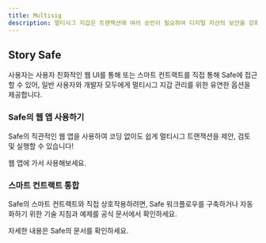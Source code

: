 ```yaml
---
title: Multisig
description: 멀티시그 지갑은 트랜잭션에 여러 승인이 필요하여 디지털 자산의 보안을 강화합니다. Story는 온체인 운영의 투명한 집단 관리를 위해 신뢰할 수 있는 멀티시그 솔루션인 Safe를 사용합니다.
---
```


## Story Safe

사용자는 사용자 친화적인 웹 UI를 통해 또는 스마트 컨트랙트를 직접 통해 Safe에 접근할 수 있어, 일반 사용자와 개발자 모두에게 멀티시그 지갑 관리를 위한 유연한 옵션을 제공합니다.

### Safe의 웹 앱 사용하기

Safe의 직관적인 웹 앱을 사용하여 코딩 없이도 쉽게 멀티시그 트랜잭션을 제안, 검토 및 실행할 수 있습니다!

<Card title="Story Safe" href="https://safe.story.foundation/welcome" horizontal icon="vault">
  웹 앱에 가서 사용해보세요.
</Card>

### 스마트 컨트랙트 통합

Safe의 스마트 컨트랙트와 직접 상호작용하려면, Safe 워크플로우를 구축하거나 자동화하기 위한 기술 지침과 예제를 공식 문서에서 확인하세요.

<Card title="Safe Docs" href="https://docs.safe.global/home/what-is-safe" horizontal icon="book">
  자세한 내용은 Safe의 문서를 확인하세요.
</Card>
